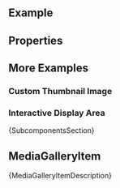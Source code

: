 
<Meta of={ComponentStories} />

<DocsHeader since="0.21.0" />

<br />

## Example

<Canvas of={ComponentStories.Default} />

## Properties

<ControlsWithNote of={ComponentStories.Default} />

## More Examples

### Custom Thumbnail Image

<Canvas of={ComponentStories.CustomThumbnail} />

### Interactive Display Area

<Canvas of={ComponentStories.InteractiveDisplayArea} />

<Markdown>{SubcomponentsSection}</Markdown>

## MediaGalleryItem

<Markdown>{MediaGalleryItemDescription}</Markdown>
<ArgTypesWithNote of={MediaGalleryItem} />

<Footer />
